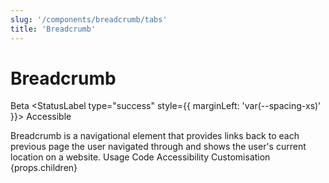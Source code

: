 ```yaml
---
slug: '/components/breadcrumb/tabs'
title: 'Breadcrumb'
---
```




# Breadcrumb

<StatusLabel type="alert">Beta</StatusLabel>
<StatusLabel type="success" style={{ marginLeft: 'var(--spacing-xs)' }}>
  Accessible
</StatusLabel>

<LeadParagraph>
  Breadcrumb is a navigational element that provides links back to each previous page the user navigated through and
  shows the user's current location on a website.
</LeadParagraph>

<PageTabs pageContext={props.pageContext}>
  <PageTabs.TabList>
    <PageTabs.Tab href="/">Usage</PageTabs.Tab>
    <PageTabs.Tab href="/code">Code</PageTabs.Tab>
    <PageTabs.Tab href="/accessibility">Accessibility</PageTabs.Tab>
    <PageTabs.Tab href="/customisation">Customisation</PageTabs.Tab>
  </PageTabs.TabList>
  <PageTabs.TabPanel>{props.children}</PageTabs.TabPanel>
</PageTabs>

